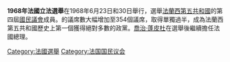 {{Infobox election
| election_name = 1968年法國立法選舉
| country = {{FRA}}
| type = legislative
| ongoing = no
| previous_election = 1967 French legislative election
| previous_year = 1967
| next_election = 1973 French legislative election
| next_year = 1973
| seats_for_election = All 487 seats to the [[French_National_Assembly|French National Assembly]] <br /> 244 seats were needed for a majority
| election_date = 1968年6月23-30日
| turnout = 80.0% ({{decrease}} 0.9 [[Percentage_point|pp]]) (1st round)<br> 77.8% ({{decrease}} 2.2 [[Percentage_point|pp]]) (2nd round)
| image1 = [[File:Georges_Pompidou_1969_(cropped).jpg|150x150px]]
| leader1 = [[乔治·蓬皮杜|佐治·龐比度]]
| party1 = Union of Democrats for the Republic
| leaders_seat1 = [[Cantal|Cantal-2nd]]
| last_election1 = 243 seats
| seats1 = '''354'''<sup>*</sup>
| seat_change1 = {{increase}} 111
| popular_vote1 = 9,667,532 ({{ordinal|1}} round) <br /> 6,762,170 ({{ordinal|2}} round)   
| percentage1 = 43.65% ({{ordinal|1}} round) <br /> 46.39% ({{ordinal|2}} round) 
  
| image2 = [[File:François_Mitterrand_1968.jpg|150x150px]]
| leader2 = [[弗朗索瓦·密特朗|弗朗索瓦·密特朗]]
| party2 = Federation of the Democratic and Socialist Left
| leaders_seat2 = [[Nièvre|Nièvre-3rd]]
| last_election2 = 117 seats
| seats2 = 57
| seat_change2 = {{decrease}} 60
| popular_vote2 = 3,660,250 ({{ordinal|1}} round) <br /> 3,097,338 ({{ordinal|2}} round)    
| percentage2 = 16.53% ({{ordinal|1}} round) <br /> 21.25% ({{ordinal|2}} round)

| image4 = [[File:Waldeck_Rochet_1968_(cropped).jpg|150x150px]]
| leader4 = [[Waldeck_Rochet|Waldeck Rochet]]
| party4 =  French Communist Party
| leaders_seat4 = [[Seine-Saint-Denis|Seine-Saint-Denis]]
| last_election4 = 73 seats
| seats4 = 34
| seat_change4 = {{decrease}} 39
| popular_vote4 = 4,434,832 (1st round) <br /> 2,935,775 (2nd round)  
| percentage4 = 20.02% (1st round) <br /> 20.14% (2nd round)

| image5 = [[File:Jean_Lecanuet.jpg|150x150px]]
| colour5 = 7FFFD4
| leader5 = Camille Laurens ([[National_Centre_of_Independents_and_Peasants|NCIP]]), <br /> [[Jean_Lecanuet|Jean Lecanuet]] ([[Democratic_Centre_(France)|CD]], above)
| party5 = [[Progress_and_Modern_Democracy|Progress and Modern Democracy]]
| leaders_seat5 = [[Seine-Maritime|Seine-Maritime]] (Lecanuet, as [[Senate_(France)|Senator]])
| last_election5 = 41 seats ([[Democratic_Centre_(France)|CD]])
| seats5 = 33
| seat_change5 = {{decrease}} 11
| popular_vote5 = 2,289,849 (1st round) <br /> 1,141,305 (2nd round)  
| percentage5 = 10.34% (1st round) <br /> 7.83% (2nd round)

| map_image       = 2010UKElectionMap.svg
| map_size        = 1px
| map_caption     = <sup>*</sup> Including [[Independent_Republicans|Independent Republicans]].  
| title              = PM
| before_election    = [[Georges_Pompidou|Georges Pompidou]]
| before_party       = Union of Democrats for the Republic
| after_election     = [[Maurice_Couve_de_Murville|Maurice Couve de Murville]]
| after_party        = Union of Democrats for the Republic
}}

'''1968年法國立法選舉'''在1968年6月23日和30日舉行，選舉[[法蘭西第五共和國|法蘭西第五共和國]]的第四屆[[國民議會_(法國)|國民議會]]成員。{{link-en|共和民主聯盟|Union of Democrats for the Republic}}的議席數大幅增加至354個議席，取得單獨過半，成為法蘭西第五共和國歷史上第一個獲得絕對多數的政黨。[[喬治·蓬皮杜|喬治·蓬皮杜]]在選舉後繼續擔任法國總理。
{{法國選舉}}
[[Category:法國選舉|Category:法國選舉]]
[[Category:法国国民议会|Category:法国国民议会]]